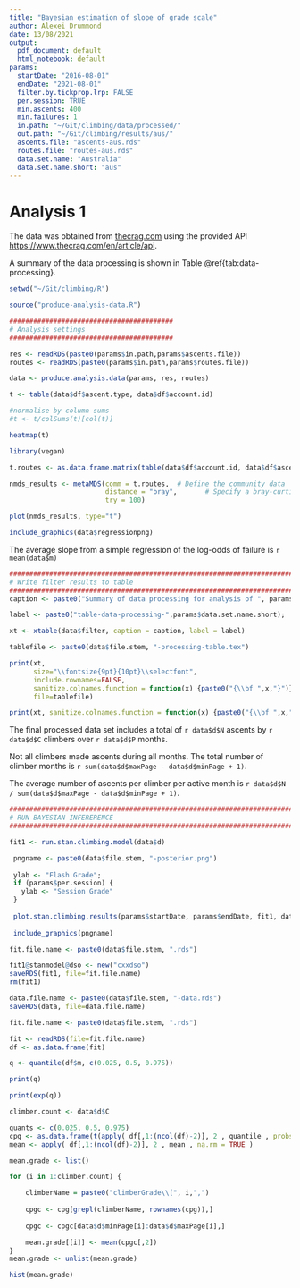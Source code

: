 ```yaml
---
title: "Bayesian estimation of slope of grade scale"
author: Alexei Drummond
date: 13/08/2021
output:
  pdf_document: default
  html_notebook: default
params:
  startDate: "2016-08-01"
  endDate: "2021-08-01"
  filter.by.tickprop.lrp: FALSE
  per.session: TRUE
  min.ascents: 400
  min.failures: 1
  in.path: "~/Git/climbing/data/processed/"
  out.path: "~/Git/climbing/results/aus/"
  ascents.file: "ascents-aus.rds"
  routes.file: "routes-aus.rds" 
  data.set.name: "Australia"
  data.set.name.short: "aus"
---
```


# Analysis 1

The data was obtained from [thecrag.com](thecrag.com) using the provided API [https://www.thecrag.com/en/article/api](https://www.thecrag.com/en/article/api). 

A summary of the data processing is shown in Table \@ref{tab:data-processing}.

```r
setwd("~/Git/climbing/R")

source("produce-analysis-data.R")
```


```r
#########################################
# Analysis settings
#########################################

res <- readRDS(paste0(params$in.path,params$ascents.file))
routes <- readRDS(paste0(params$in.path,params$routes.file))

data <- produce.analysis.data(params, res, routes)
```

```r
t <- table(data$df$ascent.type, data$df$account.id)

#normalise by column sums
#t <- t/colSums(t)[col(t)]

heatmap(t)
```

```r
library(vegan)

t.routes <- as.data.frame.matrix(table(data$df$account.id, data$df$ascent.type))

nmds_results <- metaMDS(comm = t.routes,  # Define the community data 
                        distance = "bray",       # Specify a bray-curtis distance
                        try = 100)  

plot(nmds_results, type="t")

```

```r
include_graphics(data$regressionpng)
```

The average slope from a simple regression of the log-odds of failure is `r mean(data$m)`

```r
##########################################################################################
# Write filter results to table
##########################################################################################
caption <- paste0("Summary of data processing for analysis of ", params$data.set.name, " ascent data.")

label <- paste0("table-data-processing-",params$data.set.name.short);

xt <- xtable(data$filter, caption = caption, label = label)

tablefile <- paste0(data$file.stem, "-processing-table.tex")

print(xt, 
      size="\\fontsize{9pt}{10pt}\\selectfont", 
      include.rownames=FALSE,
      sanitize.colnames.function = function(x) {paste0("{\\bf ",x,"}")}, 
      file=tablefile)

print(xt, sanitize.colnames.function = function(x) {paste0("{\\bf ",x,"}")})
```

The final processed data set includes a total of `r data$d$N` ascents by `r data$d$C` climbers over `r data$d$P` months. 

Not all climbers made ascents during all months. The total number of climber months is `r sum(data$d$maxPage - data$d$minPage + 1)`.

The average number of ascents per climber per active month is `r data$d$N / sum(data$d$maxPage - data$d$minPage + 1)`.

```r
##########################################################################################
# RUN BAYESIAN INFERERENCE
##########################################################################################

fit1 <- run.stan.climbing.model(data$d)
```


```r
 pngname <- paste0(data$file.stem, "-posterior.png")
 
 ylab <- "Flash Grade";
 if (params$per.session) {
   ylab <- "Session Grade"
 }
 
 plot.stan.climbing.results(params$startDate, params$endDate, fit1, data$d, pngname, ylab=ylab);
 
 include_graphics(pngname)
```


```r
fit.file.name <- paste0(data$file.stem, ".rds")

fit1@stanmodel@dso <- new("cxxdso")
saveRDS(fit1, file=fit.file.name)
rm(fit1)

data.file.name <- paste0(data$file.stem, "-data.rds")
saveRDS(data, file=data.file.name)
```

```r
fit.file.name <- paste0(data$file.stem, ".rds")

fit <- readRDS(file=fit.file.name)
df <- as.data.frame(fit)

```

```r

q <- quantile(df$m, c(0.025, 0.5, 0.975))

print(q)

print(exp(q))
```
```r

climber.count <- data$d$C  

quants <- c(0.025, 0.5, 0.975)
cpg <- as.data.frame(t(apply( df[,1:(ncol(df)-2)], 2 , quantile , probs = quants , na.rm = TRUE )))
mean <- apply( df[,1:(ncol(df)-2)], 2 , mean , na.rm = TRUE )

mean.grade <- list()

for (i in 1:climber.count) {

    climberName = paste0("climberGrade\\[", i,",")
    
    cpgc <- cpg[grepl(climberName, rownames(cpg)),]
  
    cpgc <- cpgc[data$d$minPage[i]:data$d$maxPage[i],]

    mean.grade[[i]] <- mean(cpgc[,2])
}
mean.grade <- unlist(mean.grade)

hist(mean.grade)

```